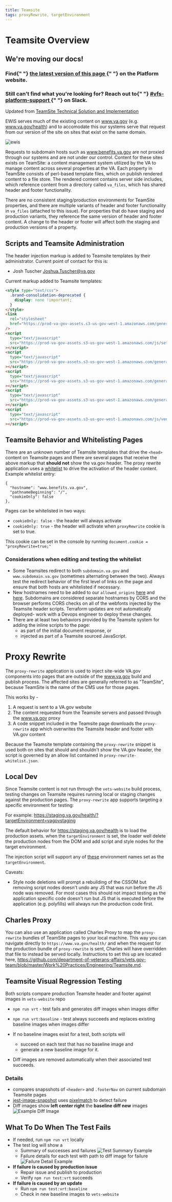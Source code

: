 ```yaml
---
title: Teamsite
tags: proxyRewrite, targetEnvironment
---
```


# Teamsite Overview

<div class="deprecation-message">
  <h2>We're moving our docs!</h2>
  <h3>
    Find{" "}
    <a href="https://depo-platform-documentation.scrollhelp.site/developer-docs/TeamSite-overview.1855127627.html">
      the latest version of this page
    </a>{" "}
    on the Platform website.
  </h3>
  <h3>
    Still can't find what you're looking for? Reach out to{" "}
    <a href="https://dsva.slack.com/archives/CBU0KDSB1">
      #vfs-platform-support
    </a>{" "}
    on Slack.
  </h3>
</div>

Updated from [TeamSite Technical Solution and Implementation](https://github.com/department-of-veterans-affairs/vets.gov-team/issues/12779#issue-356005850)

EWIS serves much of the existing content on www.va.gov (e.g. www.va.gov/health) and to accomodate this our systems serve that request from our version of the site on sites that exist on the same domain.

![ewis](https://user-images.githubusercontent.com/215266/45632257-195abc80-ba5a-11e8-9f7c-76c63fb14ac4.png)

Requests to subdomain hosts such as www.benefits.va.gov are not proxied through our systems and are not under our control. Content for these sites exists on TeamSite: a content management system utilized by the VA to manage content across several properties at the VA. Each property in TeamSite consists of perl-based template files, which on publish rendered content to a file store. The rendered content contains server side includes, which reference content from a directory called `va_files`, which has shared header and footer functionality.

There are no consistent staging/production environments for TeamSite properties, and there are multiple variants of header and footer functionality in `va_files` (attached to this issue). For properties that do have staging and production variants, they reference the same version of header and footer content. A change to the header or footer will affect both the staging and production versions of a property.

## Scripts and Teamsite Administration

The header injection markup is added to Teamsite templates by their administrator. Current point of contact for this is:

- Josh Tuscher <Joshua.Tuscher@va.gov>

Current markup added to Teamsite templates:

```html
<style type="text/css">
  .brand-consolidation-deprecated {
    display: none !important;
  }
</style>
<link
  rel="stylesheet"
  href="https://prod-va-gov-assets.s3-us-gov-west-1.amazonaws.com/generated/styleConsolidated.css"
/>
<script
  type="text/javascript"
  src="https://prod-va-gov-assets.s3-us-gov-west-1.amazonaws.com/js/settings.js"
></script>
<script
  type="text/javascript"
  src="https://prod-va-gov-assets.s3-us-gov-west-1.amazonaws.com/generated/polyfills.entry.js"
></script>
<script
  type="text/javascript"
  src="https://prod-va-gov-assets.s3-us-gov-west-1.amazonaws.com/generated/vendor.entry.js"
></script>
<script
  type="text/javascript"
  src="https://prod-va-gov-assets.s3-us-gov-west-1.amazonaws.com/generated/proxy-rewrite.entry.js"
></script>
<script
  type="text/javascript"
  src="https://prod-va-gov-assets.s3-us-gov-west-1.amazonaws.com/js/vendor/uswds.min.js"
></script>
```

## Teamsite Behavior and Whitelisting Pages

There are an unknown number of Teamsite templates that drive the `<head>` content on Teamsite pages and there are several pages that receive the above markup that **should not** show the va.gov header. The proxy rewrite application uses a [whitelist](https://github.com/department-of-veterans-affairs/vets-website/blob/b770f380270722228563e56629af440c64342157/src/applications/proxy-rewrite/proxy-rewrite-whitelist.json) to drive the activation of the header content. Example whitelist entry:

```
{
  "hostname": "www.benefits.va.gov",
  "pathnameBeginning": "/",
  "cookieOnly": false
},
```

Pages can be whitelisted in two ways:

- `cookieOnly: false` - the header will always activate
- `cookieOnly: true` - the header will activate when `proxyRewrite` cookie is set to true.

This cookie can be set in the console by running `document.cookie = "proxyRewrite=true;"`

### Considerations when editing and testing the whitelist

- Some Teamsites redirect to both `subdomain.va.gov` and `www.subdomain.va.gov` (sometimes alternating between the two). Always test the redirect behavior of the first level of links on the page and ensure that both hosts are whitelisted if necessary.
- New hostnames need to be added to our `allowed_origins` [here](https://github.com/department-of-veterans-affairs/devops/blob/c5687fc1b483eaea17a1191eb41440fb560d01d6/terraform/environments/dsva-vagov-prod/main.tf#L277) and [here](https://github.com/department-of-veterans-affairs/devops/blob/c5687fc1b483eaea17a1191eb41440fb560d01d6/terraform/environments/dsva-vagov-prod/main.tf#L290). Subdomains are considered separate hostnames by CORS and the browser performs CORS checks on all of the webfonts injected by the Teamsite header scripts. Terraform updates are not automatically deployed- work with a Devops engineer to deploy these changes.
- There are at least two behaviors provided by the Teamsite system for adding the inline scripts to the page:
  - as part of the initial document response, or
  - injected as part of a Teamsite sourced JavaScript.

# Proxy Rewrite

The `proxy-rewrite` application is used to inject site-wide VA.gov components into pages that are outside of the www.va.gov build and publish process. The affected sites are generally referred to as "TeamSite", because TeamSite is the name of the CMS use for those pages.

This works by -

1. A request is sent to a VA.gov website
2. The content requested from the Teamsite servers and passed through the www.va.gov proxy
3. A code snippet included in the Teamsite page downloads the `proxy-rewrite` app which overwrites the Teamsite header and footer with VA.gov content

Because the Teamsite template containing the `proxy-rewrite` snippet is used both on sites that should and shouldn't show the VA.gov header, the script is governed by an allow list contained in `proxy-rewrite-whitelist.json`.

## Local Dev

Since Teamsite content is not run through the `vets-website` build process, testing changes on Teamsite requires running local or staging changes against the production pages. The `proxy-rewrite` app supports targeting a specific environment for testing:

For example: https://staging.va.gov/health/?targetEnvironment=vagovstaging

The default behavior for https://staging.va.gov/health is to load the production assets. when the `targetEnvironment` is set, the loader well delete the production nodes from the DOM and add script and style nodes for the target environment.

The injection script will support any of [these](https://github.com/department-of-veterans-affairs/vets-website/blob/main/src/site/constants/environments.js) environment names set as the `targetEnvironment`.

Caveats:

- Style node deletions will prompt a rebuilding of the CSSOM but removing script nodes doesn't undo any JS that was run before the JS node was removed. For most cases this should not impact testing as the application specific code doesn't run but JS that is executed before the application (e.g. polyfills) will always run the production code first.

## Charles Proxy

You can also use an application called Charles Proxy to map the `proxy-rewrite` bundles of TeamSite pages to your local machine. This way you can navigate directly to `https://www.va.gov/health/` and when the request for the production bundle of `proxy-rewrite` is sent, Charles will have overridden that file to instead be served locally. Instructions to set this up are located here, https://github.com/department-of-veterans-affairs/vets.gov-team/blob/master/Work%20Practices/Engineering/Teamsite.md.

## Teamsite Visual Regression Testing

Both scripts compare production Teamsite header and footer against images in `vets-website` repo

- `npm run vrt` - test fails and generates diff images when images differ
- `npm run vrt:baseline` - test always succeeds and replaces existing baseline images when images differ

- If no baseline images exist for a test, both scripts will
  - succeed on each test that has no baseline image and
  - generate a new baseline image for it.
- Diff images are removed automatically when their associated test succeeds.

### Details

- compares snapsshots of `<header>` and `.footerNav` on current subdomain Teamsite pages
- [jest-image-snapshot](https://github.com/americanexpress/jest-image-snapshot) uses [pixelmatch](https://github.com/mapbox/pixelmatch) to detect failure
- Diff images show **left center right** the **baseline diff new** images
  ![Example Diff Image](../../../images/platform/teamsite/diff-image-example.png)

## What To Do When The Test Fails

- If needed, run `npm run vrt` locally
- The test log will show a
  - Summary of successes and failures
    ![Test Summary Example](../../../images/platform/teamsite/vrt-test-summary-example.png)
  - Failure details for each test with path to diff image for failure
    ![Failure Detail Example](../../../images/platform/teamsite/cli-failure-example.png)
- **If failure is caused by production issue**
  - Repair issue and publish to production
  - Verify `npm run test:vrt` succeeds
- **If failure is caused by an update**
  - Run `npm run test:vrt:baseline`
  - Check in new baseline images to `vets-website`
